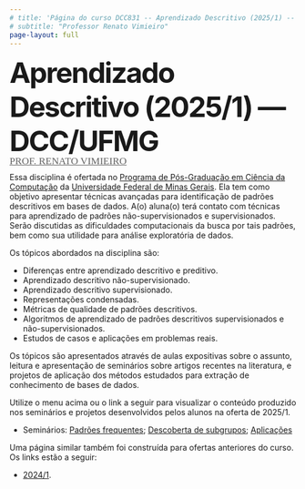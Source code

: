 ```yaml
---
# title: 'Página do curso DCC831 -- Aprendizado Descritivo (2025/1) -- DCC/UFMG'
# subtitle: "Professor Renato Vimieiro"
page-layout: full
---
```


<div class="gradient-text">
  <span style="font-size: 3.1rem; letter-spacing: -2px; font-weight:700;">
    Aprendizado Descritivo (2025/1) &mdash; DCC/UFMG<br>
  </span>
  <span style="font-size: 1.1rem; letter-spacing: 0px; line-height: 0.6; font-family:Economica; text-transform:uppercase;">
    <a href="https://dcc.ufmg.br/professor/renato-vimieiro/" style="color:#636363" class="prof">Prof. Renato Vimieiro</a>
  </span>
</div>


Essa disciplina é ofertada no [Programa de Pós-Graduação em Ciência da Computação](https://ppgcc.dcc.ufmg.br) da [Universidade Federal de Minas Gerais](http://ufmg.br). Ela tem como objetivo apresentar técnicas avançadas para identificação de padrões descritivos em bases de dados. A(o) aluna(o) terá contato com técnicas para aprendizado de padrões não-supervisionados e supervisionados. Serão discutidas as dificuldades computacionais da busca por tais padrões, bem como sua utilidade para análise exploratória de dados.

Os tópicos abordados na disciplina são:

- Diferenças entre aprendizado descritivo e preditivo.
- Aprendizado descritivo não-supervisionado.
- Aprendizado descritivo supervisionado.
- Representações condensadas.
- Métricas de qualidade de padrões descritivos. 
- Algoritmos de aprendizado de padrões descritivos supervisionados e não-supervisionados.
- Estudos de casos e aplicações em problemas reais.

Os tópicos são apresentados através de aulas expositivas sobre o assunto, leitura e apresentação de seminários sobre artigos recentes na literatura, e projetos de aplicação dos métodos estudados para extração de conhecimento de bases de dados.

Utilize o menu acima ou o link a seguir para visualizar o conteúdo produzido nos seminários e projetos desenvolvidos pelos alunos na oferta de 2025/1.

- Seminários: [Padrões frequentes](seminario1.qmd); [Descoberta de subgrupos](seminario2.qmd); [Aplicações](seminario3.qmd)

Uma página similar também foi construída para ofertas anteriores do curso. Os links estão a seguir:

- [2024/1](https://dcc831-aprendizado-descritivo.github.io/2024.1).
